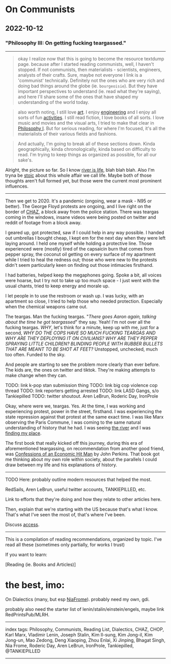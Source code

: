 # On Communists

## 2022-10-12

### "Philosophy III: On getting fucking teargassed."

---

> okay I realize now that this is going to become the resource textdump page. because after I started reading communists, well, I haven't stopped. If not communists, then materialists - scientists, engineers, analysts of their crafts. Sure, maybe not everyone I link is a 'communist' technically. Definitely not the ones who are very rich and doing bad things around the globe (ie. `bourgeoisie`). But they have important perspectives to understand (ie. read what they're saying), and here I'll share some of the ones that have shaped my understanding of the world today.

> also worth noting, I still love [art](/posts/on-media). I enjoy [engineering](/posts/on-organizing) and I enjoy all sorts of fun [activities](/posts/on-hobbies). I still read fiction, I love books of all sorts. I love music and movies and the visual arts, I tried to make that clear in [Philosophy I](/posts/on-siddhartha). But for serious reading, for where I'm focused, it's all the materialists of their various fields and fashions.

> And actually, I'm going to break all of these sections down. Kinda geographically, kinda chronologically, kinda based on difficulty to read. I'm trying to keep things as organized as possible, for all our sake's.

Alright, the picture so far. So I know [river is life](/posts/on-siddhartha), blah blah blah. Also I'm tryna be [stoic](/posts/on-meditations) about this whole affair we call life. Maybe both of those thoughts aren't full formed yet, but those were the current most prominent influences.

---

Then we get to 2020. It's a pandemic (ongoing, wear a mask - N95 or better). The George Floyd protests are ongoing, and I live right on the border of [CHAZ](https://en.wikipedia.org/wiki/Capitol_Hill_Occupied_Protest), a block away from the police station. There was teargas coming in the windows, insane videos were being posted on twitter and reddit of footage from a block away.

I geared up, got protected, saw if I could help in any way possible. I handed out umbrellas I bought cheap, I kept em for the next day when they were left laying around. I held one myself while holding a protective line. Those experienced were (mostly) tired of the capsaicin burn that comes from pepper spray, the coconut oil getting on every surface of my apartment while I tried to heal the redness out; those who were new to the protests didn't seem particularly keen on finding out those intimacies firsthand.

I had batteries, helped keep the megaphones going. Spoke a bit, all voices were hoarse, but I try not to take up too much space - I just went with the usual chants, tried to keep energy and morale up.

I let people in to use the restroom or wash up. I was lucky, with an apartment so close, I tried to help those who needed protection. Especially when the chemical weapons came out.

The teargas. Man the fucking teargas. "_There goes Aaron again, talking about the time he got teargassed_" they say. Yeah! I'm not over all the fucking teargas. *WHY*, let's think for a minute, keep up with me, just for a second, *WHY DO THE COPS HAVE SO MUCH FUCKING TEARGAS AND WHY ARE THEY DEPLOYING IT ON CIVILIANS? WHY ARE THEY PEPPER SPRAYING LITTLE CHILDREN? BLINDING PEOPLE WITH RUBBER BULLETS THAT ARE MEANT TO BE SHOT AT FEET?* Unstopped, unchecked, much too often. Funded to the sky.

And people are starting to see the problem more clearly than ever before. The kids are, the ones on twitter and tiktok. They're making attempts to make change when they can.

TODO: link k-pop stan submission thing
TODO: link big cop violence cop thread
TODO: link reporters getting arrested
TODO: link LASD Gangs, s/o Tankiepilled
TODO: twitter shoutout. Aren LeBrun, Roderic Day, IronProle

Okay, where were we, teargas. Yes. At the time, I was working and experiencing protest, power in the street, firsthand. I was experiencing the state repression against that protest at the same exact time. I was like Marx observing the Paris Commune, I was coming to the same natural understanding of history that he had. I was seeing [the river](/posts/on-siddhartha) and I was [finding my place](/posts/on-meditations).

The first book that really kicked off this journey, during this era of aforementioned teargassing, on recommendation from another good friend, was [Confessions of an Economic Hit Man](https://en.wikipedia.org/wiki/Confessions_of_an_Economic_Hit_Man) by John Perkins. That book got me thinking about my own role within society, about the parallels I could draw between my life and his explanations of history.

---

TODO Here: probably outline modern resources that helped the most.

RedSails, Aren LeBrun, useful twitter accounts, TANKIEPILLED, etc.

Link to efforts that they're doing and how they relate to other articles here.

Then, explain that we're starting with the US because that's what I know. That's what I've seen the most of, that's where I've been.


Discuss [access](/posts/on-access).

---

This is a compilation of reading recommendations, organized by topic. I've read all these (sometimes only partially, for works I trust)

If you want to learn:



[Reading (ie. Books and Articles)]

# the best, imo:

On Dialectics (many, but esp [NiaFrome](https://redsails.org/on-dialectics/)). probably need my own, gdi.

probably also need the starter list of lenin/stalin/einstein/engels, maybe link RedPrintsPub/MLRH.


---

index tags: Philosophy, Communists, Reading List, Dialectics, CHAZ, CHOP, Karl Marx, Vladimir Lenin, Joseph Stalin, Kim Il-sung, Kim Jong-il, Kim Jong-un, Mao Zedong, Deng Xiaoping, Zhou Enlai, Xi Jinping, Bhagat Singh, Nia Frome, Roderic Day, Aren LeBrun, IronProle, Tankiepilled, @TANKIEPILLED

---
